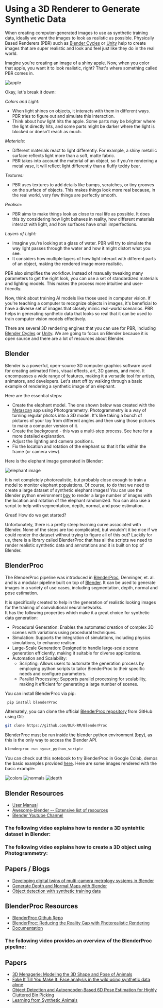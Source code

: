 # Using a 3D Renderer to Generate Synthetic Data

When creating computer-generated images to use as synthetic training data, ideally we want the images to look as realistic as possible.
Physically Based Renderers (PBR) such as [Blender Cycles](https://www.blender.org)
or [Unity](https://unity.com) help to create images that are super realistic and look and feel just like they do in the real world.

Imagine you're creating an image of a shiny apple. Now, when you color that apple, you want it to look realistic, right?
That's where something called PBR comes in.

![apple](https://huggingface.co/datasets/hf-vision/course-assets/resolve/main/apple.jpg)

Okay, let's break it down:

_Colors and Light:_

- When light shines on objects, it interacts with them in different ways. PBR tries to figure out and simulate this interaction.
- Think about how light hits the apple. Some parts may be brighter where the light directly hits, and some parts might be darker
  where the light is blocked or doesn't reach as much.

_Materials:_

- Different materials react to light differently. For example, a shiny metallic surface reflects light more than a soft, matte fabric.
- PBR takes into account the material of an object, so if you're rendering a metal vase, it will reflect light differently than a fluffy teddy bear.

_Textures:_

- PBR uses textures to add details like bumps, scratches, or tiny grooves on the surface of objects. This makes things look more real because, in the real world, very few things are perfectly smooth.

_Realism:_

- PBR aims to make things look as close to real life as possible. It does this by considering how light behaves in reality, how different materials interact with light, and how surfaces have small imperfections.

_Layers of Light:_

- Imagine you're looking at a glass of water. PBR will try to simulate the way light passes through the water and how it might distort what you see.
- It considers how multiple layers of how light interact with different parts of an object, making the rendered image more realistic.

PBR also simplifies the workflow. Instead of manually tweaking many parameters to get the right look,
you can use a set of standardized materials and lighting models.
This makes the process more intuitive and user-friendly.

Now, think about training AI models like those used in computer vision.
If you're teaching a computer to recognize objects in images, it's beneficial to have a diverse set of
images that closely mimic real-world scenarios. PBR helps in generating synthetic data that looks so real that it can be used
to train computer vision models effectively.

There are several 3D rendering engines that you can use for PBR, including [Blender Cycles](https://www.blender.org)
or [Unity](https://unity.com). We are going to focus on Blender because it is open source and there are a lot of resources about Blender.

## Blender

Blender is a powerful, open-source 3D computer graphics software used for creating animated films, visual effects, art, 3D games, and more.
It encompasses a wide range of features, making it a versatile tool for artists, animators, and developers.
Let's start off by walking through a basic example of rendering a synthetic image of an elephant.

Here are the essential steps:

- Create the elephant model. The one shown below was created with the [Metascan](https://metascan.ai) app using Photogrammetry.
  Photogrammetry is a way of turning regular photos into a 3D model. It's like taking a bunch of pictures of your toy from different angles
  and then using those pictures to make a computer version of it.
- Create the background - this was a multi-step process. See [here](https://github.com/kfahn22/Synthetic-Data-Creation-in-Blender/tree/main/BACKGROUND)
  for a more detailed explanation.
- Adjust the lighting and camera positions.
- Fix the location and rotation of the elephant so that it fits within the frame (or camera view).

Here is the elephant image generated in Blender:

![elephant image](https://huggingface.co/datasets/hf-vision/course-assets/resolve/main/synthetic-data-creation-PBR/rendered_elephant.png)

It is not completely photorealistic, but probably close enough to train a model to monitor elephant populations. Of course, to do
that we need to create a large dataset of synthetic elephant images! You can use the Blender python environment
[bpy](https://docs.blender.org/api/current/info_advanced_blender_as_bpy.html) to render
a large number of images with the location and rotation of the elephant randomized.
You can also use a script to help with segmentation, depth, normal, and pose estimation.

Great! How do we get started?

Unfortunately, there is a pretty steep learning curve associated with Blender. None of the steps are too complicated,
but wouldn't it be nice if we could render the dataset without trying to figure all of this out?
Luckily for us, there is a library called BlenderProc that has all the scripts we need to render realistic synthetic data
and annotations and it is built on top of Blender.

## BlenderProc

The BlenderProc pipeline was introduced in [BlenderProc](https://arxiv.org/abs/1911.01911), Denninger, et. al. and is a modular pipeline built on top of [Blender](https://www.blender.org/).
It can be used to generate images in a variety of use cases, including segmentation, depth, normal and pose estimation.

It is specifically created to help in the generation of realistic looking images for the training of convolutional neural networks.  
 It has the following properties which make it a great choice for synthetic data generation:

- Procedural Generation: Enables the automated creation of complex 3D scenes with variations using procedural techniques.
- Simulation: Supports the integration of simulations, including physics simulations, to enhance realism.
- Large-Scale Generation: Designed to handle large-scale scene generation efficiently, making it suitable for diverse applications.
- Automation and Scalability:
  - Scripting: Allows users to automate the generation process by employing python scripts to tailor BlenderProc to their specific needs and configure parameters.
  - Parallel Processing: Supports parallel processing for scalability, making it efficient for generating a large number of scenes.

You can install BlenderProc via pip:

```bash
 pip install blenderProc
```

Alternately, you can clone the official [BlenderProc repository](https://github.com/DLR-RM/BlenderProc) from GitHub using Git:

```bash
git clone https://github.com/DLR-RM/BlenderProc
```

BlenderProc must be run inside the blender python environment (bpy), as this is the only way to access the Blender API.

```bash
blenderproc run <your_python_script>
```

You can check out this notebook to try BlenderProc in Google Colab, demos the basic examples provided [here](https://github.com/DLR-RM/BlenderProc/tree/main/examples/basics).
Here are some images rendered with the basic example:

![colors](https://huggingface.co/datasets/hf-vision/course-assets/resolve/main/synthetic-data-creation-PBR/colors.png)
![normals](https://huggingface.co/datasets/hf-vision/course-assets/resolve/main/synthetic-data-creation-PBR/normals.png)
![depth](https://huggingface.co/datasets/hf-vision/course-assets/resolve/main/synthetic-data-creation-PBR/depth.png)

## Blender Resources

- [User Manual](https://docs.blender.org/manual/en/latest/0)
- [Awesome-blender -- Extensive list of resources](https://awesome-blender.netlify.app)
- [Blender Youtube Channel](https://www.youtube.com/@BlenderOfficial)

### The following video explains how to render a 3D syntehtic dataset in Blender:

<Youtube id="E1Pqpfg5kSo" />

### The following video explains how to create a 3D object using Photogrammetry:

<Youtube id="Pcqokf3PG_4" />

## Papers / Blogs

- [Developing digital twins of multi-camera metrology systems in Blender](https://iopscience.iop.org/article/10.1088/1361-6501/acc59e/pdf_)
- [Generate Depth and Normal Maps with Blender](https://www.saifkhichi.com/blog/blender-depth-map-surface-normals)
- [Object detection with synthetic training data](https://medium.com/rowden/object-detection-with-synthetic-training-data-f6735a5a34bc)

## BlenderProc Resources

- [BlenderProc Github Repo](https://github.com/DLR-RM/BlenderProc)
- [BlenderProc: Reducing the Reality Gap with Photorealistic Rendering](https://elib.dlr.de/139317/1/denninger.pdf)
- [Documentation](https://dlr-rm.github.io/BlenderProc/)

### The following video provides an overview of the BlenderProc pipeline:

<Youtube id="1AvY_iS6xQA" />

## Papers

- [3D Menagerie: Modeling the 3D Shape and Pose of Animals]()
- [Fake It Till You Make It: Face analysis in the wild using synthetic data alone]()
- [Object Detection and Autoencoder-Based 6D Pose Estimation for Highly Cluttered Bin Picking](https://arxiv.org/pdf/2106.08045.pdf)
- [Learning from Synthetic Animals](https://arxiv.org/abs/1912.08265)
